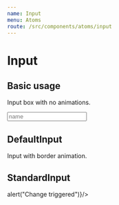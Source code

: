 ```yaml
---
name: Input
menu: Atoms
route: /src/components/atoms/input
---
```



# Input

<Props of={Input} />

## Basic usage

Input box with no animations.

<Playground>
    <Input type="text" placeholder="name" name="name" />
</Playground>

## DefaultInput

Input with border animation.

<Playground>
    <DefaultInput type="name" placeholder="name" name="name" />
</Playground>

## 

<Playground>
    <DefaultInput type="password" placeholder="password" name="password" error />
</Playground>

## StandardInput
<Playground>
    <StandardInput type="text" placeholder="name" name="name" width="250px" onChange={() => alert("Change triggered")}/>
</Playground>